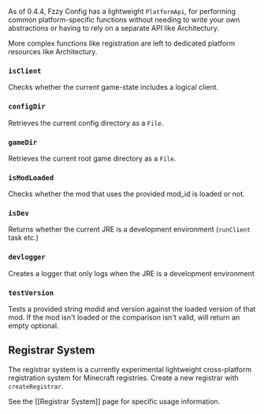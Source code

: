 As of 0.4.4, Fzzy Config has a lightweight `PlatformApi`, for performing common platform-specific functions without needing to write your own abstractions or having to rely on a separate API like Architectury.

More complex functions like registration are left to dedicated platform resources like Architectury.

### `isClient`
Checks whether the current game-state includes a logical client.

### `configDir`
Retrieves the current config directory as a `File`.

### `gameDir`
Retrieves the current root game directory as a `File`.

### `isModLoaded`
Checks whether the mod that uses the provided mod_id is loaded or not.

### `isDev`
Returns whether the current JRE is a development environment (`runClient` task etc.)

### `devlogger`
Creates a logger that only logs when the JRE is a development environment

### `testVersion`
Tests a provided string modid and version against the loaded version of that mod. If the mod isn't loaded or the comparison isn't valid, will return an empty optional.

## Registrar System
The registrar system is a currently experimental lightweight cross-platform registration system for Minecraft registries. Create a new registrar with `createRegistrar`.

See the [[Registrar System]] page for specific usage information.